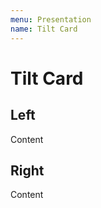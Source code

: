 ```yaml
---
menu: Presentation
name: Tilt Card
---
```



# Tilt Card

## Left

<Playground>
    <TiltCard
        x={10}
        y={20}
    >
        <div style={{
            width: '300px', 
            height: '400px', 
            backgroundColor: 'blue',
            color: 'white',
        }}>Content</div>
    </TiltCard>
</Playground>

## Right

<Playground>
    <TiltCard
        x={-10}
        y={20}
    >
        <div style={{
            width: '300px', 
            height: '400px', 
            backgroundColor: 'blue',
            color: 'white',
        }}>Content</div>
    </TiltCard>
</Playground>
